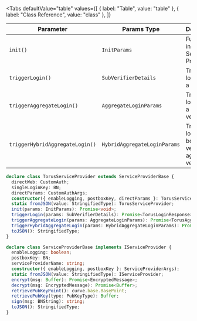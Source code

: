 
<Tabs
  defaultValue="table"
  values={[
    { label: "Table", value: "table" },
    { label: "Class Reference", value: "class" },
  ]}
>

<TabItem value="table">

| Parameter                       | Params Type                  | Description                                               |
| ------------------------------- | ---------------------------- | --------------------------------------------------------- |
| `init()`                        | `InitParams`                 | Function to initialise Service Provider                   |
| `triggerLogin()`                | `SubVerifierDetails`         | Triggers login using a verifier                           |
| `triggerAggregateLogin()`       | `AggregateLoginParams`       | Triggers login using a aggregate verifier                 |
| `triggerHybridAggregateLogin()` | `HybridAggregateLoginParams` | Triggers login using both verifier and aggregate verifier |

</TabItem>

<TabItem value="class">

```ts
declare class TorusServiceProvider extends ServiceProviderBase {
  directWeb: CustomAuth;
  singleLoginKey: BN;
  directParams: CustomAuthArgs;
  constructor({ enableLogging, postboxKey, directParams }: TorusServiceProviderArgs);
  static fromJSON(value: StringifiedType): TorusServiceProvider;
  init(params: InitParams): Promise<void>;
  triggerLogin(params: SubVerifierDetails): Promise<TorusLoginResponse>;
  triggerAggregateLogin(params: AggregateLoginParams): Promise<TorusAggregateLoginResponse>;
  triggerHybridAggregateLogin(params: HybridAggregateLoginParams): Promise<TorusHybridAggregateLoginResponse>;
  toJSON(): StringifiedType;
}

declare class ServiceProviderBase implements IServiceProvider {
  enableLogging: boolean;
  postboxKey: BN;
  serviceProviderName: string;
  constructor({ enableLogging, postboxKey }: ServiceProviderArgs);
  static fromJSON(value: StringifiedType): IServiceProvider;
  encrypt(msg: Buffer): Promise<EncryptedMessage>;
  decrypt(msg: EncryptedMessage): Promise<Buffer>;
  retrievePubKeyPoint(): curve.base.BasePoint;
  retrievePubKey(type: PubKeyType): Buffer;
  sign(msg: BNString): string;
  toJSON(): StringifiedType;
}
```

</TabItem>

</Tabs>
